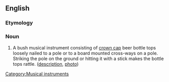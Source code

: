 ==English==

===Etymology===
{{suffix|lager|phone}}

===Noun===
{{en-noun}}

# {{AU}} A bush musical instrument consisting of [[crown cap]] beer bottle tops loosely nailed to a pole or to a board mounted cross-ways on a pole.  Striking the pole on the ground or hitting it with a stick makes the bottle tops rattle. ([http://www.abc.net.au/arts/adlib/stories/s915488.htm description], [http://www.abc.net.au/arts/adlib/stories/s916156.htm photo])

[[Category:Musical instruments]]